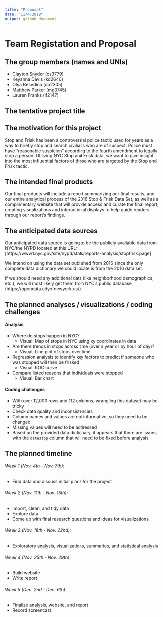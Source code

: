 ```yaml
---
title: "Proposal"
date: "11/4/2019"
output: github_document
---
```


# Team Registation and Proposal


## The group members (names and UNIs)

* Clayton Snyder (cs3779)
* Keyanna Davis (kd2640)
* Olya Besedina (ob2305)
* Matthew Parker (mp3745)
* Lauren Franks (lf2147)

## The tentative project title 



## The motivation for this project

Stop and Frisk has been a controversial police tactic used for years as a way to briefly stop and search civilians who are of suspect. Police must have "reasonable suspicion" according to the fourth amendment to legally stop a person. Utilizing NYC Stop and Frisk data, we want to give insight into the most influential factors of those who are targeted by the Stop and Frisk tactic.

## The intended final products

Our final products will include a report summarizing our final results, and our entire analytical process of the 2016 Stop & Frisk Data Set, as well as a complimentary website that will provide access and curate the final report; creating visualizations and interactional displays to help guide readers through our report's findings. 

## The anticipated data sources

Our anticipated data source is going to be the publicly available data from NYC/the NYPD located at this URL: [https://www1.nyc.gov/site/nypd/stats/reports-analysis/stopfrisk.page]

We intend on using the data set published from 2016 since the only complete data dictionary we could locate is from the 2016 data set.

If we should need any additional data (like neighborhood demographics, etc.), we will most likely get them from NYC's public database (https://opendata.cityofnewyork.us/).

## The planned analyses / visualizations / coding challenges

#### Analysis

* Where do stops happen in NYC?
  + Visual: Map of stops in NYC using xy coordinates in data
* Are there trends in stops across time (over a year or by hour of day)?
  + Visual: Line plot of stops over time
* Regression analysis to identify key factors to predict if someone who was stopped will then be frisked
  + Visual: ROC curve
* Compare listed reasons that individuals were stopped
  + Visual: Bar chart
  
#### Coding challenges

* With over 12,000 rows and 112 columns, wrangling this dataset may be tricky
* Check data quality and inconsistencies
* Column names and values are not informative, so they need to be changed
* Missing values will need to be addressed
* Based on the provided data dictionary, it appears that there are issues with the `datestop` column that will need to be fixed before analysis

## The planned timeline

###### Week 1 (Nov. 4th - Nov. 7th):
  * Find data and discuss initial plans for the project
  
###### Week 2 (Nov. 11th - Nov. 15th):
  * Import, clean, and tidy data
  * Explore data
  * Come up with final research questions and ideas for visualizations
  
###### Week 3 (Nov. 18th - Nov. 22nd):
  * Exploratory analysis, visualizations, summaries, and statistical analysis
  
###### Week 4 (Nov. 25th - Nov. 29th):
  * Build website
  * Write report
  
###### Week 5 (Dec. 2nd - Dec. 6th):
  * Finalize analysis, website, and report 
  * Record screencast
